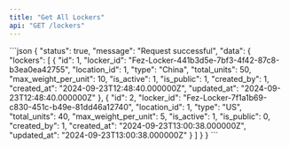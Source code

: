 ```yaml
---
title: "Get All Lockers"
api: "GET /lockers"
---
```


<ResponseExample>
```json
{
    "status": true,
    "message": "Request successful",
    "data": {
        "lockers": [
            {
                "id": 1,
                "locker_id": "Fez-Locker-441b3d5e-7bf3-4f42-87c8-b3ea0ea42755",
                "location_id": 1,
                "type": "China",
                "total_units": 50,
                "max_weight_per_unit": 10,
                "is_active": 1,
                "is_public": 1,
                "created_by": 1,
                "created_at": "2024-09-23T12:48:40.000000Z",
                "updated_at": "2024-09-23T12:48:40.000000Z"
            },
            {
                "id": 2,
                "locker_id": "Fez-Locker-7f1a1b69-c830-451c-b49e-81dd46a12740",
                "location_id": 1,
                "type": "US",
                "total_units": 40,
                "max_weight_per_unit": 5,
                "is_active": 1,
                "is_public": 0,
                "created_by": 1,
                "created_at": "2024-09-23T13:00:38.000000Z",
                "updated_at": "2024-09-23T13:00:38.000000Z"
            }
        ]
    }
}
```
</ResponseExample>